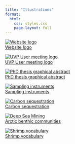 ```yaml
---
title: "Illustrations"
format: 
  html:
    css: styles.css
    page-layout: full
---
```


<div class="gallery">

<div class="gallery-item">
  <a href="./Illustration/Logo/logo.qmd">
    <img src="./Illustration/Logo/logo_with_background.png" alt="Website logo">
    <div class="caption">Website logo</div>
  </a>
</div>

<div class="gallery-item">
  <a href="./Illustration/PhD/UVP_user_meeting_logo/logo_UVP_user_meeting.qmd">
    <img src="./Illustration/PhD/UVP_user_meeting_logo/Logo_UVP_user_meeting_Squared.png" alt="UVP User meeting logo">
    <div class="caption">UVP User meeting logo</div>
  </a>
</div>

<div class="gallery-item">
  <a href="./Illustration/PhD/For_me/Graphical_abstract_PhD_thesis/Graphical_abstract_PhD_thesis.qmd">
    <img src="./Illustration/PhD/For_me/Graphical_abstract_PhD_thesis/Chapters_reduced_quality.png" alt="PhD thesis graphical abstract">
    <div class="caption">PhD thesis graphical abstract</div>
  </a>
</div>

<div class="gallery-item">
  <a href="./Illustration/PhD/For_me/Sampling_instruments/Sampling_instruments.qmd">
    <img src="./Illustration/PhD/For_me/Sampling_instruments/Sampling_instruments.png" alt="Sampling instruments">
    <div class="caption">Sampling instruments</div>
  </a>
</div>

<div class="gallery-item">
  <a href="./Illustration/PhD/Florian/Florian.qmd">
    <img src="./Illustration/PhD/Florian/illustration_press_release_squared.jpg" alt="Carbon sequestration">
    <div class="caption">Carbon sequestration</div>
  </a>
</div>

<div class="gallery-item">
  <a href="./Illustration/PhD/Anais/Anais.qmd">
    <img src="./Illustration/PhD/Anais/Anais_full_squared.jpg" alt="Deep Sea Mining">
    <div class="caption">Arctic benthic communities</div>
  </a>
</div>

<div class="gallery-item">
  <a href="./Illustration/PhD/Teaching/Shrimp.qmd">
    <img src="./Illustration/PhD/Teaching/Shrimp_vocabulary_squared.png" alt="Shrimp vocabulary">
    <div class="caption">Shrimp vocabulary</div>
  </a>
</div>

</div>
